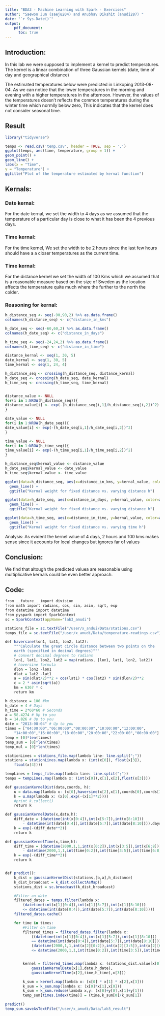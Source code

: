 ```yaml
---
title: "BDA3 - Machine Learning with Spark - Exercises"
author: "Saewon Jun (saeju204) and Anubhav Dikshit (anudi287) "
date: "`r Sys.Date()`"
output: 
    pdf_document:
      toc: true
---
```


## Introduction:

In this lab we were supposed to implement a kernel to predict temperatures. The kernel is a linear combination of three Gaussian kernels (date, time of day and geographical distance)

The estimated temperatures below were predicted in Linkoping 2013-08-04. As we can notice that the lower temperatures in the morning and evening with a higher temperatures in the afternoon. However, the values of the temperatures doesn't reflects the common temperatures during the winter time which normlly below zero, This indicates that the kernel does not consider seasonal time.

## Result
```r
library("tidyverse")

temps <- read.csv('temp.csv', header = TRUE, sep = ',')
ggplot(temps, aes(time, temperature, group = 1)) +
geom_point() +
geom_line() +
labs(x = "Time",
y = "Temperature") +
ggtitle("Plot of the temperature estimated by kernal function")

```


## Kernals:

### Date kernal:
For the date kernal, we set the width to 4 days as we assumed that the temperature of a particular day is close to what it has been the 4 previous days.

### Time kernal:
For the time kernel, We set the width to be 2 hours since the last few hours should have a a closer temperatures as the current time.

### Time kernal:
For the distance kernel we set the width of 100 Kms which we assumed that is a reasonable measure based on the size of Sweden as the location affects the temperature quite much where the further to the north the colder.

### Reasoning for kernal:
```r

h_distance_seq <- seq(-90,90,2) %>% as.data.frame()
colnames(h_distance_seq) <- c("distance_in_kms")

h_date_seq <- seq(-60,60,2) %>% as.data.frame()
colnames(h_date_seq) <- c("distance_in_days")

h_time_seq <- seq(-24,24,2) %>% as.data.frame()
colnames(h_time_seq) <- c("distance_in_time")

distance_kernal <- seq(1, 30, 5)
date_kernal <- seq(1, 30, 5)
time_kernal <- seq(1, 24, 4)

h_distance_seq <- crossing(h_distance_seq, distance_kernal)
h_date_seq <- crossing(h_date_seq, date_kernal)
h_time_seq <- crossing(h_time_seq, time_kernal)


distance_value <- NULL
for(i in 1:NROW(h_distance_seq)){
distance_value[i] <- exp(-(h_distance_seq[i,1]/h_distance_seq[i,2])^2)
}

date_value <- NULL
for(i in 1:NROW(h_date_seq)){
date_value[i] <- exp(-(h_date_seq[i,1]/h_date_seq[i,2])^2)
}

time_value <- NULL
for(i in 1:NROW(h_time_seq)){
time_value[i] <- exp(-(h_time_seq[i,1]/h_time_seq[i,2])^2)
}

h_distance_seq$kernal_value <- distance_value
h_date_seq$kernal_value <- date_value
h_time_seq$kernal_value <- time_value

ggplot(data=h_distance_seq, aes(x=distance_in_kms, y=kernal_value, color=as.factor(distance_kernal))) + 
  geom_line() + 
  ggtitle("Kernal weight for fixed distance vs. varying distance h")

ggplot(data=h_date_seq, aes(x=distance_in_days, y=kernal_value, color=as.factor(date_kernal))) + 
  geom_line() + 
  ggtitle("Kernal weight for fixed distance vs. varying distance h")

ggplot(data=h_time_seq, aes(x=distance_in_time, y=kernal_value, color=as.factor(time_kernal))) + 
  geom_line() + 
  ggtitle("Kernal weight for fixed distance vs. varying time h")


```

Analysis: As evident the kernel value of 4 days, 2 hours and 100 kms makes sense since it accounts for local changes but ignores far of values


## Conclusion:
We find that altough the predicted valuea are reasonable using multiplicative kernals could be even better approach.

\newpage

## Code:

```r
from __future__ import division
from math import radians, cos, sin, asin, sqrt, exp
from datetime import datetime
from pyspark import SparkContext
sc = SparkContext(appName="lab3_anudi")

stations_file = sc.textFile("/user/x_andui/Data/stations.csv")
temps_file = sc.textFile("/user/x_anudi/Data/temperature-readings.csv")

def haversine(lon1, lat1, lon2, lat2):
	"""Calculate the great circle distance between two points on the
	earth (specified in decimal degrees)"""
	# convert decimal degrees to radians
	lon1, lat1, lon2, lat2 = map(radians, [lon1, lat1, lon2, lat2])
	# haversine formula
	dlon = lon2 -lon1
	dlat = lat2 -lat1
	a = sin(dlat/2)**2 + cos(lat1) * cos(lat2) * sin(dlon/2)**2
	c = 2 * asin(sqrt(a))
	km = 6367 * c
	return km

h_distance = 100 #km
h_date = 4 # Days
h_time = 2*60*60 # Seconds
a = 58.4274 # Up to you
b = 14.826 # Up to you
date = "2013-08-04" # Up to you
times = ["04:00:00","06:00:00","08:00:00","10:00:00","12:00:00",
	"14:00:00","16:00:00","18:00:00","20:00:00","22:00:00","00:00:00"]
temp = [0]*len(times)
temp_sum = [0]*len(times)
temp_mul = [0]*len(times)

stationLines = stations_file.map(lambda line: line.split(";"))
stations = stationLines.map(lambda x: (int(x[0]), float(x[3]),
	float(x[4])))

tempLines = temps_file.map(lambda line: line.split(";"))
temps = tempLines.map(lambda x: (int(x[0]),x[1],x[2],float(x[3])))

def gaussianKernelDist(data,coords, h):
	u = data.map(lambda x: (x[0],haversine(x[2],x[1],coords[0],coords[1])/h))
	k = u.map(lambda x: (x[0],exp(-(x[1]**2))))
	#print k.collect()
	return k

def gaussianKernelDate(x,date,h):
	diff_date = (datetime(int(x[0:4]),int(x[5:7]),int(x[8:10]))
		- datetime(int(date[0:4]),int(date[5:7]),int(date[8:10]))).days / h
	k = exp(-(diff_date**2))
	return k

def gaussianKernelTime(x,time,h):
	diff_time = (datetime(2000,1,1,int(x[0:2]),int(x[3:5]),int(x[6:8]))
		- datetime(2000,1,1,int(time[0:2]),int(time[3:5]),int(time[6:8]))).seconds / h
	k = exp(-(diff_time**2))
	return k


def predict():
	k_dist = gaussianKernelDist(stations,[b,a],h_distance)
	k_dist_broadcast = k_dist.collectAsMap()
	stations_dist = sc.broadcast(k_dist_broadcast)

	#Filter on date
	filtered_dates = temps.filter(lambda x:
		(datetime(int(x[1][0:4]),int(x[1][5:7]),int(x[1][8:10]))
		<= datetime(int(date[0:4]),int(date[5:7]),int(date[8:10]))))
	filtered_dates.cache()

	for time in times:
		#Filter on time
		filtered_times = filtered_dates.filter(lambda x:
			((datetime(int(x[1][0:4]),int(x[1][5:7]),int(x[1][8:10]))
			== datetime(int(date[0:4]),int(date[5:7]),int(date[8:10])))) and
			(datetime(2000,1,1,int(x[2][0:2]),int(x[2][3:5]),int(x[2][6:8]))
			<= datetime(2000,1,1,int(time[0:2]),int(time[3:5]),int(time[6:8]))))


		kernel = filtered_times.map(lambda x: (stations_dist.value[x[0]],
			gaussianKernelDate(x[1],date,h_date),
			gaussianKernelTime(x[2],time,h_time),x[3]))

		k_sum = kernel.map(lambda x: (x[0] * x[1] * x[2],x[3]))
		k_sum = k_sum.map(lambda x: (x[0]*x[1],x[0]))
		k_sum = k_sum.reduce(lambda x,y: (x[0]+y[0],x[1]+y[1]))
		temp_sum[times.index(time)] = (time,k_sum[0]/k_sum[1])

predict()
temp_sum.saveAsTextFile("/user/x_anudi/Data/lab3_result")


```

